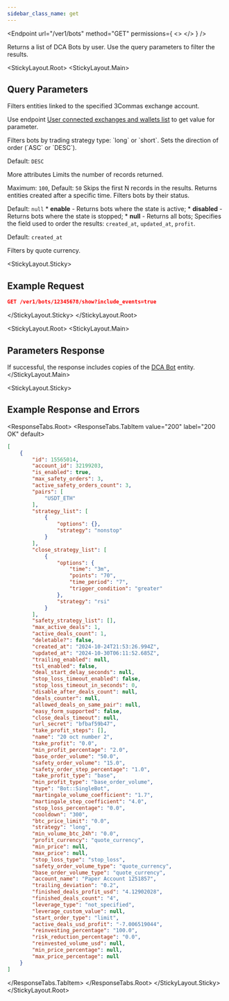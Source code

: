```yaml
---
sidebar_class_name: get
---
```


<Endpoint
  url="/ver1/bots"
  method="GET"
  permissions={
    <>
      <Permission title="Permission" description="BOTS_READ" />
      <Permission title="Security" description="SIGNED" />
    </>
  }
/>

Returns a list of DCA Bots by user. Use the query parameters to filter the results.

<StickyLayout.Root>
   <StickyLayout.Main>

## Query Parameters 

<ApiParam name='account_id' type='integer' id="account_id">
  Filters entities linked to the specified 3Commas exchange account.

  Use endpoint [User connected exchanges and wallets list](Account/User%20connected%20exchanges%20and%20wallets%20list.md) to get value for parameter.
</ApiParam>

<ApiParam name="strategy" type="string" id="strategy">
  Filters bots by trading strategy type: `long` or `short`.
</ApiParam>

<ApiParam name="order_direction" type="string" id="order_direction">
  Sets the direction of order (`ASC` or `DESC`).

  Default: `DESC`
</ApiParam>

<CollapseAll>
<CollapseAllHeading> More attributes <CollapseAllButton /> </CollapseAllHeading>
<CollapsibleApiParam name="limit" type="integer" id="limit">
  Limits the number of records returned. 

  Maximum: ` 100 `, Default: `50`
</CollapsibleApiParam>
<CollapsibleApiParam name="offset" type="integer" id="offset">
  Skips the first N records in the results.
</CollapsibleApiParam>
<CollapsibleApiParam name="from" type="integer" id="from">
  Returns entities created after a specific time.
</CollapsibleApiParam>
<CollapsibleApiParam name="scope" type="string" id="scope">
  Filters bots by their status.
  
  Default: `null`
    <CollapsibleNestedParams openName="Hide allowed values" collapsedName="Show allowed values">
      * **enable** - Returns bots where the state is active;
      * **disabled** - Returns bots where the state is stopped;
      * **null** - Returns all bots;
     </CollapsibleNestedParams>
</CollapsibleApiParam>
<CollapsibleApiParam name="sort_by" type="string" id="sort_by">
  Specifies the field used to order the results: `created_at`, `updated_at`, `profit`.

  Default: `created_at`
</CollapsibleApiParam>

<CollapsibleApiParam name="quote" type="string" id="quote">
  Filters by quote currency.
</CollapsibleApiParam>
</CollapseAll>
   </StickyLayout.Main>

   <StickyLayout.Sticky>

## Example Request

```json
GET /ver1/bots/12345678/show?include_events=true
```
   </StickyLayout.Sticky>
   </StickyLayout.Root>

<StickyLayout.Root>
<StickyLayout.Main>

## Parameters Response 
 
  If successful, the response includes copies of the [DCA Bot](1.%20DCA%20Bot%20entity.mdx) entity.
</StickyLayout.Main>

<StickyLayout.Sticky>
## Example Response and Errors 

<ResponseTabs.Root>
	 <ResponseTabs.TabItem value="200" label="200 OK" default>
```json
[
    {
        "id": 15565014,
        "account_id": 32199203,
        "is_enabled": true,
        "max_safety_orders": 3,
        "active_safety_orders_count": 3,
        "pairs": [
            "USDT_ETH"
        ],
        "strategy_list": [
            {
                "options": {},
                "strategy": "nonstop"
            }
        ],
        "close_strategy_list": [
            {
                "options": {
                    "time": "3m",
                    "points": "70",
                    "time_period": "7",
                    "trigger_condition": "greater"
                },
                "strategy": "rsi"
            }
        ],
        "safety_strategy_list": [],
        "max_active_deals": 1,
        "active_deals_count": 1,
        "deletable?": false,
        "created_at": "2024-10-24T21:53:26.994Z",
        "updated_at": "2024-10-30T06:11:52.685Z",
        "trailing_enabled": null,
        "tsl_enabled": false,
        "deal_start_delay_seconds": null,
        "stop_loss_timeout_enabled": false,
        "stop_loss_timeout_in_seconds": 0,
        "disable_after_deals_count": null,
        "deals_counter": null,
        "allowed_deals_on_same_pair": null,
        "easy_form_supported": false,
        "close_deals_timeout": null,
        "url_secret": "bfbaf59b47",
        "take_profit_steps": [],
        "name": "20 oct number 2",
        "take_profit": "0.0",
        "min_profit_percentage": "2.0",
        "base_order_volume": "50.0",
        "safety_order_volume": "15.0",
        "safety_order_step_percentage": "1.0",
        "take_profit_type": "base",
        "min_profit_type": "base_order_volume",
        "type": "Bot::SingleBot",
        "martingale_volume_coefficient": "1.7",
        "martingale_step_coefficient": "4.0",
        "stop_loss_percentage": "0.0",
        "cooldown": "300",
        "btc_price_limit": "0.0",
        "strategy": "long",
        "min_volume_btc_24h": "0.0",
        "profit_currency": "quote_currency",
        "min_price": null,
        "max_price": null,
        "stop_loss_type": "stop_loss",
        "safety_order_volume_type": "quote_currency",
        "base_order_volume_type": "quote_currency",
        "account_name": "Paper Account 1251857",
        "trailing_deviation": "0.2",
        "finished_deals_profit_usd": "4.12902028",
        "finished_deals_count": "4",
        "leverage_type": "not_specified",
        "leverage_custom_value": null,
        "start_order_type": "limit",
        "active_deals_usd_profit": "-7.006519044",
        "reinvesting_percentage": "100.0",
        "risk_reduction_percentage": "0.0",
        "reinvested_volume_usd": null,
        "min_price_percentage": null,
        "max_price_percentage": null
    }
]
```
</ResponseTabs.TabItem>
</ResponseTabs.Root>
</StickyLayout.Sticky>
</StickyLayout.Root>
